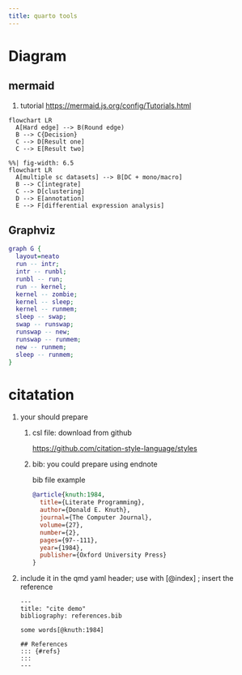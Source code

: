 ```yaml
---
title: quarto tools
---
```


# Diagram

## mermaid

1. tutorial <https://mermaid.js.org/config/Tutorials.html>

```mermaid
flowchart LR
  A[Hard edge] --> B(Round edge)
  B --> C{Decision}
  C --> D[Result one]
  C --> E[Result two]

```

```mermaid

%%| fig-width: 6.5
flowchart LR
  A[multiple sc datasets] --> B[DC + mono/macro]
  B --> C[integrate]
  C --> D[clustering]
  D --> E[annotation]
  E --> F[differential expression analysis]
```

## Graphviz

```dot
graph G {
  layout=neato
  run -- intr;
  intr -- runbl;
  runbl -- run;
  run -- kernel;
  kernel -- zombie;
  kernel -- sleep;
  kernel -- runmem;
  sleep -- swap;
  swap -- runswap;
  runswap -- new;
  runswap -- runmem;
  new -- runmem;
  sleep -- runmem;
}
```



# citatation

  1. your should prepare

      1. csl file: download from github

          <https://github.com/citation-style-language/styles>

      2. bib: you could prepare using endnote

          bib file example

          ```bib
          @article{knuth:1984,
            title={Literate Programming},
            author={Donald E. Knuth},
            journal={The Computer Journal},
            volume={27},
            number={2},
            pages={97--111},
            year={1984},
            publisher={Oxford University Press}
          }

          ```

  2. include it in the qmd yaml header; use with [@index] ; insert the reference

      ```qmd
      ---
      title: "cite demo"
      bibliography: references.bib

      some words[@knuth:1984]

      ## References
      ::: {#refs}
      :::
      ---
      ```


